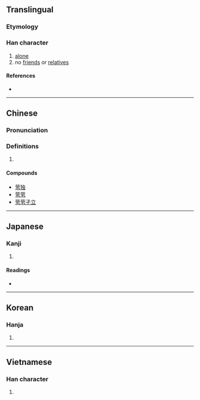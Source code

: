 {{also|茕|焭}}
{{character info/new}}
==Translingual==

===Etymology===
{{Han etyl}}

===Han character===
{{Han char|rn=86|rad=火|as=09|sn=13|four=99417|canj=FFBNJ|ids=⿱𤇾卂}}

# [[alone]]
# no [[friend]]s or [[relative]]s

====References====
* {{Han ref|kx=0677.250|dkj=19217|dj=1088.100|hdz=32219.110|uh=7162|ud=29026|bh=DE72|bd=56946}}

----

==Chinese==
{{zh-forms|s=茕}}

===Pronunciation===
{{zh-pron
|m=qióng
|c=king4
|h=pfs=
|md=
|mn=khêng
|w=
|mc=y
|oc=y
|cat=a
}}

===Definitions===
{{zh-hanzi}}

# {{rfdef|lang=zh}}

====Compounds====
* [[茕独]]
* [[茕茕]]
* [[茕茕孑立]]

----

==Japanese==

===Kanji===
{{ja-kanji|grade=|rs=火09}}

# {{defn|lang=ja|sort=火09}}

====Readings====
* {{ja-readings
|goon=ぎょう
|kanon=けい
|kun=ひとりもの}}

----

==Korean==

===Hanja===
{{ko-hanja|hangeul=경|eumhun=|rv=gyeong|mr=kyŏng|y=kyeng}}

# {{defn|lang=ko|sort=火09}}

----

==Vietnamese==

===Han character===
{{vi-readings|rs=火09| hanviet = quỳnh}}

# {{defn|lang=vi|sort=火09}}